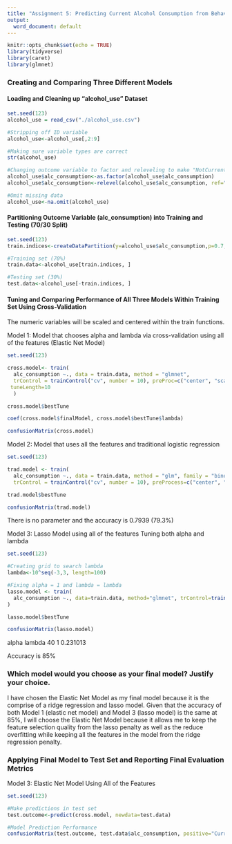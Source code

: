 ```yaml
---
title: "Assignment 5: Predicting Current Alcohol Consumption from Behavioral Scores"
output:
  word_document: default
---
```


```r
knitr::opts_chunk$set(echo = TRUE)
library(tidyverse) 
library(caret)
library(glmnet)
```

### Creating and Comparing Three Different Models

#### Loading and Cleaning up "alcohol_use" Dataset 

```r
set.seed(123)
alcohol_use = read_csv("./alcohol_use.csv")

#Stripping off ID variable
alcohol_use<-alcohol_use[,2:9]

#Making sure variable types are correct
str(alcohol_use)

#Changing outcome variable to factor and releveling to make "NotCurrentUse" as reference group
alcohol_use$alc_consumption<-as.factor(alcohol_use$alc_consumption)
alcohol_use$alc_consumption<-relevel(alcohol_use$alc_consumption, ref="NotCurrentUse")

#Omit missing data
alcohol_use<-na.omit(alcohol_use)
```


#### Partitioning Outcome Variable (alc_consumption) into Training and Testing (70/30 Split)

```r
set.seed(123)
train.indices<-createDataPartition(y=alcohol_use$alc_consumption,p=0.7,list=FALSE)

#Training set (70%)
train.data<-alcohol_use[train.indices, ]

#Testing set (30%)
test.data<-alcohol_use[-train.indices, ]
```


#### Tuning and Comparing Performance of All Three Models Within Training Set Using Cross-Validation
The numeric variables will be scaled and centered within the train functions.

Model 1: Model that chooses alpha and lambda via cross-validation using all of the features (Elastic Net Model)
```r
set.seed(123)

cross.model<- train(
  alc_consumption ~., data = train.data, method = "glmnet",
  trControl = trainControl("cv", number = 10), preProc=c("center", "scale"),
 tuneLength=10
  )

cross.model$bestTune

coef(cross.model$finalModel, cross.model$bestTune$lambda)

confusionMatrix(cross.model)
```


Model 2: Model that uses all the features and traditional logistic regression
```r
set.seed(123)

trad.model <- train(
  alc_consumption ~., data = train.data, method = "glm", family = "binomial",
  trControl = trainControl("cv", number = 10), preProcess=c("center", "scale"))

trad.model$bestTune

confusionMatrix(trad.model)
```
There is no parameter and the accuracy is 0.7939 (79.3%)

Model 3: Lasso Model using all of the features
Tuning both alpha and lambda
```r
set.seed(123)

#Creating grid to search lambda
lambda<-10^seq(-3,3, length=100)

#Fixing alpha = 1 and lambda = lambda
lasso.model <- train(
  alc_consumption ~., data=train.data, method="glmnet", trControl=trainControl("cv", number=10), preProc=c("center", "scale"), tuneGrid=expand.grid(alpha=1, lambda=lambda)
)

lasso.model$bestTune

confusionMatrix(lasso.model)
```
   alpha   lambda
40     1 0.231013

Accuracy is 85%

### Which model would you choose as your final model? Justify your choice.

I have chosen the Elastic Net Model as my final model because it is the comprise of a ridge regression and lasso model. Given that the accuracy of both Model 1 (elastic net model) and Model 3 (lasso model) is the same at 85%, I will choose the Elastic Net Model because it allows me to keep the feature selection quality from the lasso penalty as well as the reduce overfitting while keeping all the features in the model from the ridge regression penalty.


### Applying Final Model to Test Set and Reporting Final Evaluation Metrics

Model 3: Elastic Net Model Using All of the Features
```r
set.seed(123)

#Make predictions in test set
test.outcome<-predict(cross.model, newdata=test.data)

#Model Prediction Performance
confusionMatrix(test.outcome, test.data$alc_consumption, positive="CurrentUse")
```



